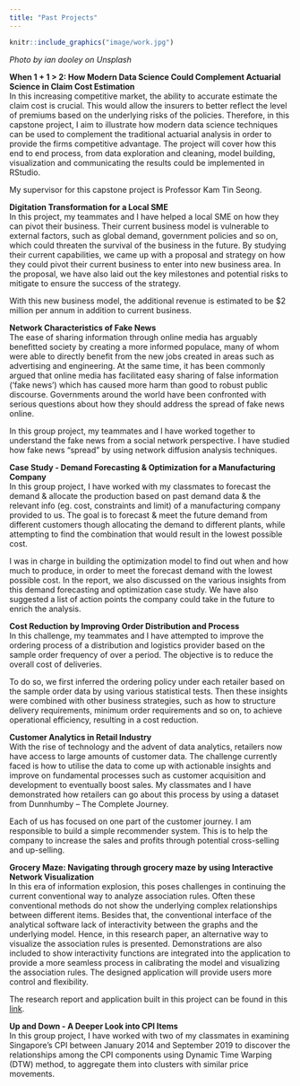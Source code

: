 ```yaml
---
title: "Past Projects"
---
```


```r
knitr::include_graphics("image/work.jpg")

```
*Photo by ian dooley on Unsplash*

**When 1 + 1 > 2: How Modern Data Science Could Complement Actuarial Science in Claim Cost Estimation** <br  />
In this increasing competitive market, the ability to accurate estimate the claim cost is crucial. This would allow the insurers to better reflect the level of premiums based on the underlying risks of the policies. Therefore, in this capstone project, I aim to illustrate how modern data science techniques can be used to complement the traditional actuarial analysis in order to provide the firms competitive advantage. The project will cover how this end to end process, from data exploration and cleaning, model building, visualization and communicating the results could be implemented in RStudio.


My supervisor for this capstone project is Professor Kam Tin Seong.


**Digitation Transformation for a Local SME**<br  />
In this project, my teammates and I have helped a local SME on how they can pivot their business. Their current business model is vulnerable to external factors, such as global demand, government policies and so on, which could threaten the survival of the business in the future. By studying their current capabilities, we came up with a proposal and strategy on how they could pivot their current business to enter into new business area. In the proposal, we have also laid out the key milestones and potential risks to mitigate to ensure the success of the strategy.


With this new business model, the additional revenue is estimated to be $2 million per annum in addition to current business.


**Network Characteristics of Fake News**<br  />
The ease of sharing information through online media has arguably benefitted society by creating a more informed populace, many of whom were able to directly benefit from the new jobs created in areas such as advertising and engineering. At the same time, it has been commonly argued that online media has facilitated easy sharing of false information (‘fake news’) which has caused more harm than good to robust public discourse. Governments around the world have been confronted with serious questions about how they should address the spread of fake news online.

In this group project, my teammates and I have worked together to understand the fake news from a social network perspective. I have studied how fake news "spread" by using network diffusion analysis techniques.


**Case Study - Demand Forecasting & Optimization for a Manufacturing Company**<br  />
In this group project, I have worked with my classmates to forecast the demand & allocate the production based on past demand data & the relevant info (eg. cost, constraints and limit) of a manufacturing company provided to us. The goal is to forecast & meet the future demand from different customers though allocating the demand to different plants, while attempting to find the combination that would result in the lowest possible cost.

I was in charge in building the optimization model to find out when and how much to produce, in order to meet the forecast demand with the lowest possible cost. In the report, we also discussed on the various insights from this demand forecasting and optimization case study. We have also suggested a list of action points the company could take in the future to enrich the analysis.


**Cost Reduction by Improving Order Distribution and Process**<br  />
In this challenge, my teammates and I have attempted to improve the ordering process of a distribution and logistics provider based on the sample order frequency of over a period. The objective is to reduce the overall cost of deliveries.

To do so, we first inferred the ordering policy under each retailer based on the sample order data by using various statistical tests. Then these insights were combined with other business strategies, such as how to structure delivery requirements, minimum order requirements and so on, to achieve operational efficiency, resulting in a cost reduction.


**Customer Analytics in Retail Industry**<br  />
With the rise of technology and the advent of data analytics, retailers now have access to large amounts of customer data. The challenge currently faced is how to utilise the data to come up with actionable insights and improve on fundamental processes such as customer acquisition and development to eventually boost sales. My classmates and I have demonstrated how retailers can go about this process by using a dataset from Dunnhumby – The Complete Journey.


Each of us has focused on one part of the customer journey. I am responsible to build a simple recommender system. This is to help the company to increase the sales and profits through potential cross-selling and up-selling.


**Grocery Maze: Navigating through grocery maze by using Interactive Network Visualization**<br  />
In this era of information explosion, this poses challenges in continuing the current conventional way to analyze association rules. Often these conventional methods do not show the underlying complex relationships between different items. Besides that, the conventional interface of the analytical software lack of interactivity between the graphs and the underlying model. Hence, in this research paper, an alternative way to visualize the association rules is presented. Demonstrations are also included to show interactivity functions are integrated into the application to provide a more seamless process in calibrating the model and visualizing the association rules. The designed application will provide users more control and flexibility.

The research report and application built in this project can be found in this [link](https://wiki.smu.edu.sg/1920t2isss608/Group01_proposal).


**Up and Down - A Deeper Look into CPI Items**<br  />
In this group project, I have worked with two of my classmates in examining Singapore's CPI between January 2014 and September 2019 to discover the relationships among the CPI components using Dynamic Time Warping (DTW) method, to aggregate them into clusters with similar price movements.



